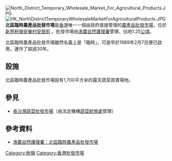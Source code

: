 {{refimprove|time=2011-09-30T13:56:38+00:00}}
[[File:North_District_Temporary_Wholesale_Market_For_Agricultural_Products.JPG|thumb]]
[[File:HK_NorthDistrictTemporaryWholesaleMarketForAgriculturalProducts.JPG|thumb]]
'''北區臨時農產品批發市場'''是[[香港|香港]]唯一一個由政府直接管理的[[農產品|農產品]][[批發市場|批發市場]]，位於[[新界|新界]][[粉嶺|粉嶺]][[安樂村|安樂村]][[安居街|安居街]] 。批發市場由[[漁農自然護理署|漁農自然護理署]]管理，佔地1.25[[公頃|公頃]]。

北區臨時農產品批發市場雖然名義上是「臨時」，可是早於1989年2月7日便已啟用，運作了超過30年。

==設施==
北區臨時農產品批發市場設有1,700平方米的露天蔬菜買賣場地。

==參見==
*[[長沙灣蔬菜批發市場|長沙灣蔬菜批發市場]]（由法定機構[[蔬菜統營處|蔬菜統營處]]管理）

==參考資料==
*[http://www.afcd.gov.hk/tc_chi/agriculture/agr_gov/agr_gov_n/agr_gov_n.html 漁農自然護理署：北區臨時農產品批發市場]{{Wayback|url=http://www.afcd.gov.hk/tc_chi/agriculture/agr_gov/agr_gov_n/agr_gov_n.html |date=20090703081000 }}

{{HK-buil-stub}}

[[Category:粉嶺|Category:粉嶺]]
[[Category:香港批發市場|Category:香港批發市場]]